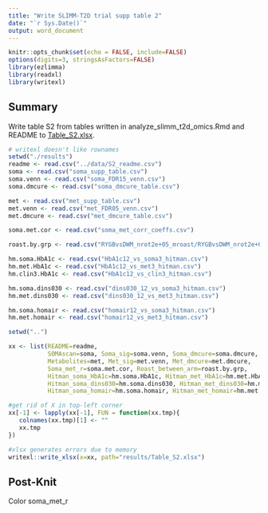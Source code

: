 ```yaml
---
title: "Write SLIMM-T2D trial supp table 2"
date: "`r Sys.Date()`"
output: word_document
---
```


```r
knitr::opts_chunk$set(echo = FALSE, include=FALSE)
options(digits=3, stringsAsFactors=FALSE)
library(ezlimma)
library(readxl)
library(writexl)
```

## Summary
Write table S2 from tables written in analyze_slimm_t2d_omics.Rmd and README to [Table_S2.xlsx](./results/Table_S2.xlsx).

```r
# writexl doesn't like rownames
setwd("./results")
readme <- read.csv("../data/S2_readme.csv")
soma <- read.csv("soma_supp_table.csv")
soma.venn <- read.csv("soma_FDR15_venn.csv")
soma.dmcure <- read.csv("soma_dmcure_table.csv")

met <- read.csv("met_supp_table.csv")
met.venn <- read.csv("met_FDR05_venn.csv")
met.dmcure <- read.csv("met_dmcure_table.csv")

soma.met.cor <- read.csv("soma_met_corr_coeffs.csv")

roast.by.grp <- read.csv("RYGBvsDWM_nrot2e+05_mroast/RYGBvsDWM_nrot2e+05_mroast.csv")

hm.soma.HbA1c <- read.csv("HbA1c12_vs_soma3_hitman.csv")
hm.met.HbA1c <- read.csv("HbA1c12_vs_met3_hitman.csv")
hm.clin3.HbA1c <- read.csv("HbA1c12_vs_clin3_hitman.csv")

hm.soma.dins030 <- read.csv("dins030_12_vs_soma3_hitman.csv")
hm.met.dins030 <- read.csv("dins030_12_vs_met3_hitman.csv")

hm.soma.homair <- read.csv("homair12_vs_soma3_hitman.csv")
hm.met.homair <- read.csv("homair12_vs_met3_hitman.csv")

setwd("..")
```

```r
xx <- list(README=readme, 
           SOMAscan=soma, Soma_sig=soma.venn, Soma_dmcure=soma.dmcure,
           Metabolites=met, Met_sig=met.venn, Met_dmcure=met.dmcure,
           Soma_met_r=soma.met.cor, Roast_between_arm=roast.by.grp,
           Hitman_soma_HbA1c=hm.soma.HbA1c, Hitman_met_HbA1c=hm.met.HbA1c, Hitman_clin_HbA1c=hm.clin3.HbA1c, 
           Hitman_soma_dins030=hm.soma.dins030, Hitman_met_dins030=hm.met.dins030, 
           Hitman_soma_homair=hm.soma.homair, Hitman_met_homair=hm.met.homair)

#get rid of X in top-left corner
xx[-1] <- lapply(xx[-1], FUN = function(xx.tmp){
   colnames(xx.tmp)[1] <- ""
   xx.tmp
})
```

```r
#xlsx generates errors due to memory
writexl::write_xlsx(x=xx, path="results/Table_S2.xlsx")
```

## Post-Knit
Color soma_met_r